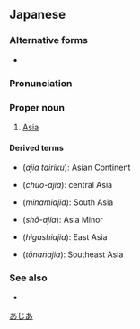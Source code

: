 ==Japanese==
{{wikipedia|lang=ja}}

===Alternative forms===
* {{l/ja|亜細亜}}

===Pronunciation===
{{ja-pron|acc=a}}

===Proper noun===
{{ja-pos|proper|sort=あじあ}}

# [[Asia]]

====Derived terms====
{{der-top}}
* {{l|ja|アジア大陸}} (''ajia tairiku''): Asian Continent
* {{l|ja|中央アジア}} (''chūō-ajia''): central Asia
* {{l|ja|南アジア}} (''minamiajia''): South Asia
{{der-mid}}
* {{l|ja|小アジア}} (''shō-ajia''): Asia Minor
* {{l|ja|東アジア}} (''higashiajia''): East Asia
* {{l|ja|東南アジア}} (''tōnanajia''): Southeast Asia
{{der-bottom}}

===See also===
* {{ja-r|東洋|とうよう}}

{{topics|ja|Asia|Continents|sort=あじあ}}

[[Category:Japanese palindromes|あじあ]]